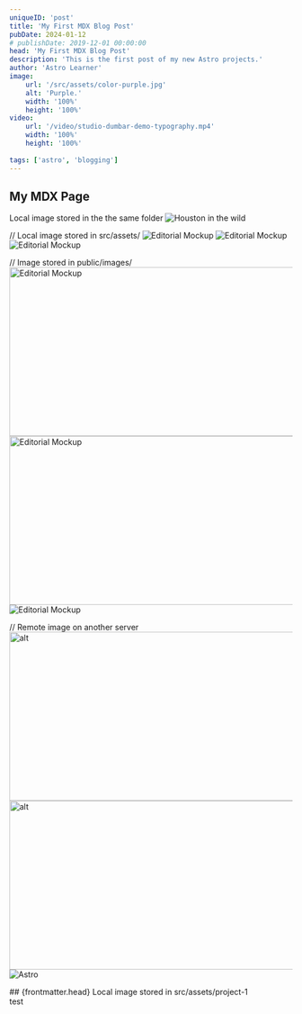 ```yaml
---
uniqueID: 'post'
title: 'My First MDX Blog Post'
pubDate: 2024-01-12
# publishDate: 2019-12-01 00:00:00
head: 'My First MDX Blog Post'
description: 'This is the first post of my new Astro projects.'
author: 'Astro Learner'
image:
    url: '/src/assets/color-purple.jpg'
    alt: 'Purple.'
    width: '100%'
    height: '100%'
video: 
    url: '/video/studio-dumbar-demo-typography.mp4'
    width: '100%'
    height: '100%'
        
tags: ['astro', 'blogging']
---
```


## My MDX Page


Local image stored in the the same folder
![Houston in the wild](./imgs/Editorial-Mockup_00.jpg)

// Local image stored in src/assets/
<Image src={editorial} alt="Editorial Mockup"/>
<img src={editorial.src} alt="Editorial Mockup"/>
![Editorial Mockup](/src/assets/project-1/Editorial-Mockup_00.jpg)


// Image stored in public/images/
<Image src="/images/Editorial-Mockup_00.jpg" alt="Editorial Mockup" width="600" height="300"/>
<img src="/images/Editorial-Mockup_00.jpg" alt="Editorial Mockup" width="600" height="300"/>
![Editorial Mockup](/images/Editorial-Mockup_00.jpg)

// Remote image on another server
<Image src="https://placebear.com/g/600/300"  alt="alt" width="600" height="300"/>
<img src="https://placebear.com/g/600/300"  alt="alt" width="600" height="300"/>
![Astro](https://placebear.com/g/600/300)


<div class="gallery_title">
## {frontmatter.head}
Local image stored in src/assets/project-1 
</div>


<div class="gallery">
    test
</div> 


